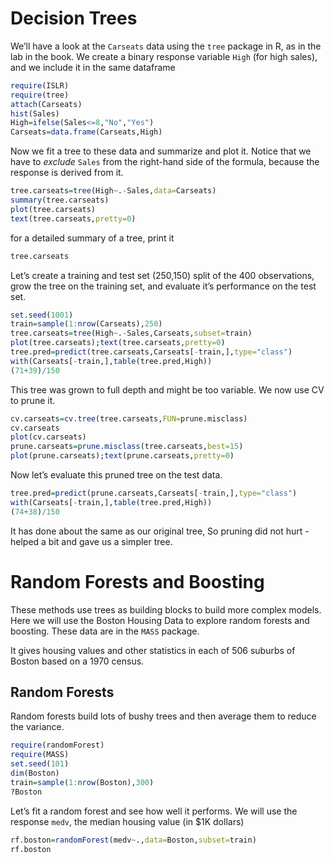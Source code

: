 Decision Trees
===================================

We'll have a look at the `Carseats` data using the `tree` package in R, as in the lab in the book. We create a binary response variable `High` (for high sales), and we include it in the same dataframe

```r
require(ISLR)
require(tree)
attach(Carseats)
hist(Sales)
High=ifelse(Sales<=8,"No","Yes")
Carseats=data.frame(Carseats,High)
```
Now we fit a tree to these data and summarize and plot it. Notice that we have to _exclude_ `Sales` from the right-hand side of the formula, because the response is derived from it.
```r
tree.carseats=tree(High~.-Sales,data=Carseats)
summary(tree.carseats)
plot(tree.carseats)
text(tree.carseats,pretty=0)
```
for a detailed summary of a tree, print it
```r
tree.carseats
```
Let's create a training and test set (250,150) split of the 400 observations, grow the tree on the training set, and evaluate it's performance on the test set.
```r
set.seed(1001)
train=sample(1:nrow(Carseats),250)
tree.carseats=tree(High~.-Sales,Carseats,subset=train)
plot(tree.carseats);text(tree.carseats,pretty=0)
tree.pred=predict(tree.carseats,Carseats[-train,],type="class")
with(Carseats[-train,],table(tree.pred,High))
(71+39)/150
```
This tree was grown to full depth and might be too variable. We now use CV to prune it.
```r
cv.carseats=cv.tree(tree.carseats,FUN=prune.misclass)
cv.carseats
plot(cv.carseats)
prune.carseats=prune.misclass(tree.carseats,best=15)
plot(prune.carseats);text(prune.carseats,pretty=0)
```
Now let's evaluate this pruned tree on the test data.
```r
tree.pred=predict(prune.carseats,Carseats[-train,],type="class")
with(Carseats[-train,],table(tree.pred,High))
(74+38)/150
```
It has done about the same as our original tree, So pruning did not hurt - helped a bit and gave us a simpler tree.

Random Forests and Boosting
==================================

These methods use trees as building blocks to build more complex models. Here we will use the Boston Housing Data to explore random forests and boosting. These data are in the `MASS` package.

It gives housing values and other statistics in each of 506 suburbs of Boston based on a 1970 census.

Random Forests
------------------
Random forests build lots of bushy trees and then average them to reduce the variance.
```r
require(randomForest)
require(MASS)
set.seed(101)
dim(Boston)
train=sample(1:nrow(Boston),300)
?Boston
```
Let's fit a random forest and see how well it performs. We will use the response `medv`, the median housing value (in \$1K dollars)

```r
rf.boston=randomForest(medv~.,data=Boston,subset=train)
rf.boston
```
